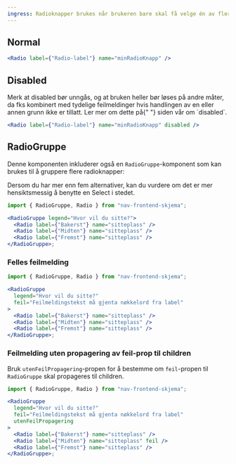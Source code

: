 ```yaml
---
ingress: Radioknapper brukes når brukeren bare skal få velge én av flere forhåndsbestemte alternativer.
---
```



## Normal

<Example>
  <Radio label={"Radio-label"} name="minRadioKnapp" />
</Example>

```jsx
<Radio label={"Radio-label"} name="minRadioKnapp" />
```

## Disabled

<Alertstripe type="advarsel">
  Merk at disabled bør unngås, og at bruken heller bør løses på andre måter, da
  fks kombinert med tydelige feilmeldinger hvis handlingen av en eller annen
  grunn ikke er tillatt. Ler mer om dette på{" "}
  <Lenke href="/accessibility/disabled">siden vår om `disabled`</Lenke>.
</Alertstripe>

<Example>
  <Radio label={"Radio-label"} name="minRadioKnapp" disabled />
</Example>

```jsx
<Radio label={"Radio-label"} name="minRadioKnapp" disabled />
```

## RadioGruppe

Denne komponenten inkluderer også en `RadioGruppe`-komponent som kan brukes til å gruppere flere radioknapper:

<Alertstripe type="info">
  Dersom du har mer enn fem alternativer, kan du vurdere om det er mer
  hensiktsmessig å benytte en <Lenke href="/components/select">Select</Lenke> i
  stedet.
</Alertstripe>

<Example>
  <RadioGruppe legend="Hvor vil du sitte?">
    <Radio label={"Bakerst"} name="sitteplass" />
    <Radio label={"Midten"} name="sitteplass" />
    <Radio label={"Fremst"} name="sitteplass" />
  </RadioGruppe>
</Example>

```jsx
import { RadioGruppe, Radio } from "nav-frontend-skjema";

<RadioGruppe legend="Hvor vil du sitte?">
  <Radio label={"Bakerst"} name="sitteplass" />
  <Radio label={"Midten"} name="sitteplass" />
  <Radio label={"Fremst"} name="sitteplass" />
</RadioGruppe>;
```

### Felles feilmelding

<Example>
  <RadioGruppe
    legend="Hvor vil du sitte?"
    feil="Feilmeldingstekst må gjenta nøkkelord fra label"
  >
    <Radio label={"Bakerst"} name="sitteplass" />
    <Radio label={"Midten"} name="sitteplass" />
    <Radio label={"Fremst"} name="sitteplass" />
  </RadioGruppe>
</Example>

```jsx
import { RadioGruppe, Radio } from "nav-frontend-skjema";

<RadioGruppe
  legend="Hvor vil du sitte?"
  feil="Feilmeldingstekst må gjenta nøkkelord fra label"
>
  <Radio label={"Bakerst"} name="sitteplass" />
  <Radio label={"Midten"} name="sitteplass" />
  <Radio label={"Fremst"} name="sitteplass" />
</RadioGruppe>;
```

### Feilmelding uten propagering av feil-prop til children

Bruk `utenFeilPropagering`-propen for å bestemme om `feil`-propen til `RadioGruppe` skal propageres til children.

<Example>
  <RadioGruppe
    legend="Hvor vil du sitte?"
    feil="Feilmeldingstekst må gjenta nøkkelord fra label"
    utenFeilPropagering
  >
    <Radio label={"Bakerst"} name="sitteplass" />
    <Radio label={"Midten"} name="sitteplass" feil />
    <Radio label={"Fremst"} name="sitteplass" />
  </RadioGruppe>
</Example>

```jsx
import { RadioGruppe, Radio } from "nav-frontend-skjema";

<RadioGruppe
  legend="Hvor vil du sitte?"
  feil="Feilmeldingstekst må gjenta nøkkelord fra label"
  utenFeilPropagering
>
  <Radio label={"Bakerst"} name="sitteplass" />
  <Radio label={"Midten"} name="sitteplass" feil />
  <Radio label={"Fremst"} name="sitteplass" />
</RadioGruppe>;
```
